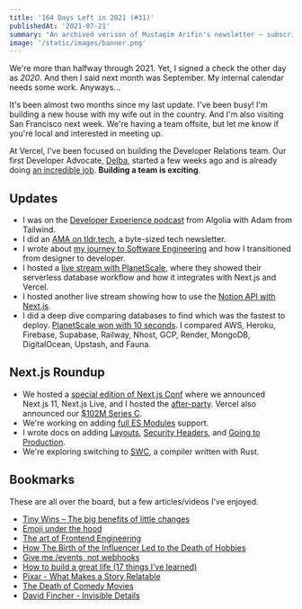 ```yaml
---
title: '164 Days Left in 2021 (#31)'
publishedAt: '2021-07-21'
summary: "An archived verison of Mustaqim Arifin's newsletter – subscribe to get early access."
image: '/static/images/banner.png'
---
```


We're more than halfway through 2021. Yet, I signed a check the other day as _2020_. And then I said next month was September. My internal calendar needs some work. Anyways...

It's been almost two months since my last update. I've been busy! I'm building a new house with my wife out in the country. And I'm also visiting San Francisco next week. We're having a team offsite, but let me know if you're local and interested in meeting up.

At Vercel, I've been focused on building the Developer Relations team. Our first Developer Advocate, [Delba](https://twitter.com/leeerob/status/1410957812528816133), started a few weeks ago and is already doing [an incredible job](https://twitter.com/leeerob/status/1417522652491747335). **Building a team is exciting**.

## Updates

- I was on the [Developer Experience podcast](https://twitter.com/algolia/status/1408084508549779465) from Algolia with Adam from Tailwind.
- I did an [AMA on tldr.tech](https://tldr.tech/ama/lee-robinson), a byte-sized tech newsletter.
- I wrote about [my journey to Software Engineering](/blog/career) and how I transitioned from designer to developer.
- I hosted a [live stream with PlanetScale](https://www.youtube.com/watch?v=YqBG5rFP4Ic), where they showed their serverless database workflow and how it integrates with Next.js and Vercel.
- I hosted another live stream showing how to use the [Notion API with Next.js](https://www.youtube.com/watch?v=TlsGflZVIec).
- I did a deep dive comparing databases to find which was the fastest to deploy. [PlanetScale won with 10 seconds](https://www.youtube.com/watch?v=0zmYHn82cY8). I compared AWS, Heroku, Firebase, Supabase, Railway, Nhost, GCP, Render, MongoDB, DigitalOcean, Upstash, and Fauna.

## Next.js Roundup

- We hosted a [special edition of Next.js Conf](https://vercel.com/blog/nextjs-special-event-recap) where we announced Next.js 11, Next.js Live, and I hosted the [after-party](https://www.youtube.com/watch?v=ANikp1R8zX8). Vercel also announced our [$102M Series C](https://twitter.com/rauchg/status/1407716317507948549).
- We're working on adding [full ES Modules](https://twitter.com/timneutkens/status/1414561271953989635) support.
- I wrote docs on adding [Layouts](https://nextjs.org/docs/basic-features/layouts), [Security Headers](https://nextjs.org/docs/advanced-features/security-headers), and [Going to Production](https://nextjs.org/docs/going-to-production).
- We're exploring switching to [SWC](https://swc.rs), a compiler written with Rust.

## Bookmarks

These are all over the board, but a few articles/videos I've enjoyed.

- [Tiny Wins – The big benefits of little changes](https://joelcalifa.com/blog/tiny-wins/)
- [Emoji under the hood](https://tonsky.me/blog/emoji/)
- [The art of Frontend Engineering](https://www.narative.co/articles/the-art-of-frontend-engineering)
- [How The Birth of the Influencer Led to the Death of Hobbies](https://medium.com/swlh/how-the-birth-of-the-influencer-led-to-the-death-of-hobbies-ac8cfbd1f0f9)
- [Give me /events, not webhooks](https://blog.syncinc.so/events-not-webhooks)
- [How to build a great life (17 things I’ve learned)](https://twitter.com/Camp4/status/1402689150353129472?s=20)
- [Pixar - What Makes a Story Relatable](https://www.youtube.com/watch?v=xTM-AdrIpaE)
- [The Death of Comedy Movies](https://www.youtube.com/watch?v=C5cxlMn9xsM)
- [David Fincher - Invisible Details](https://www.youtube.com/watch?v=QChWIFi8fOY)
